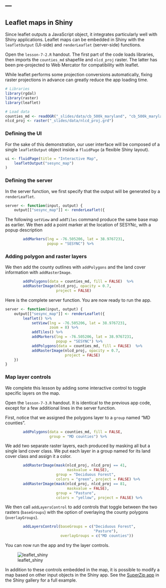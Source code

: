 ---
---

## Leaflet maps in Shiny

Since leaflet outputs a JavaScript object, it integrates particularly well with Shiny applications. Leaflet maps can be embedded in Shiny with the `leafletOutput` (UI-side) and `renderLeaflet` (server-side) functions.

<!--split-->

Open the `lesson-7-2.R` handout. The first part of the code loads libraries, then imports the `counties_md` shapefile and `nlcd_proj` raster. The latter has been pre-projected to Web Mercator for compatibility with leaflet. 

While leaflet performs some projection conversions automatically, fixing raster projections in advance can greatly reduce the app loading time.

```r
# Libraries
library(rgdal)
library(raster)
library(leaflet)

# Load data
counties_md <- readOGR("_slides/data/cb_500k_maryland", "cb_500k_maryland")
nlcd_proj <- raster("_slides/data/nlcd_proj.grd")
```

<!--split-->

### Defining the UI

For the sake of this demonstration, our user interface will be composed of a single `leafletOutput` object inside a `fluidPage` (a flexible Shiny layout).

```r
ui <- fluidPage(title = "Interactive Map",
    leafletOutput("sesync_map")
)
```

<!--split-->

### Defining the server

In the server function, we first specify that the output will be generated by a `renderLeaflet`.

```r
server <- function(input, output) {
    output[["sesync_map"]] <- renderLeaflet({
```

The following `setView` and `addTiles` command produce the same base map as earlier. We then add a point marker at the location of SESYNc, with a popup description

```r
        addMarkers(lng = -76.505206, lat = 38.9767231, 
                   popup = "SESYNC") %>%
```

<!--split-->

### Adding polygon and raster layers

We then add the county outlines with `addPolygons` and the land cover information with `addRasterImage`.

```r
        addPolygons(data = counties_md, fill = FALSE)  %>%
        addRasterImage(nlcd_proj, opacity = 0.7, 
                       project = FALSE)
```

Here is the complete server function. You are now ready to run the app. 

```r
server <- function(input, output) {
    output[["sesync_map"]] <- renderLeaflet({
        leaflet() %>% 
            setView(lng = -76.505206, lat = 38.9767231, 
                    zoom = 8) %>%
            addTiles() %>%
            addMarkers(lng = -76.505206, lat = 38.9767231, 
                       popup = "SESYNC") %>%
            addPolygons(data = counties_md, fill = FALSE)  %>%
            addRasterImage(nlcd_proj, opacity = 0.7, 
                           project = FALSE)
    })    
}
```

<!--split-->

### Map layer controls

We complete this lesson by adding some interactive control to toggle specific layers on the map. 

Open the `lesson-7-3.R` handout. It is identical to the previous app code, except for a few additional lines in the server function.

<!--split-->

First, notice that we assigned the polygons layer to a `group` named "MD counties".

```r
        addPolygons(data = counties_md, fill = FALSE, 
                    group = "MD counties") %>%
```

<!--split-->

We add two separate raster layers, each produced by masking all but a single land cover class. We put each layer in a group named for its land cover class and assign it a color.

```r
        addRasterImage(mask(nlcd_proj, nlcd_proj == 41, 
                            maskvalue = FALSE),
                       group = "Deciduous Forest", 
                       colors = "green", project = FALSE) %>%
        addRasterImage(mask(nlcd_proj, nlcd_proj == 81, 
                            maskvalue = FALSE),
                       group = "Pasture", 
                       colors = "yellow", project = FALSE) %>%
```

<!--split-->

We then call `addLayersControl` to add controls that toggle between the two rasters (`baseGroups`) with the option of overlaying the county polygons (`overlayGroups`).

```r
        addLayersControl(baseGroups = c("Deciduous Forest", 
                                        "Pasture"),
                         overlayGroups = c("MD counties"))
```

You can now run the app and try the layer controls.

<!--split-->

![leaflet_shiny](images/leafletshiny.png)

In addition to these controls embedded in the map, it is possible to modify a map based on other input objects in the Shiny app. See the [SuperZip app](http://shiny.rstudio.com/gallery/superzip-example.html) in the Shiny gallery for a full example.